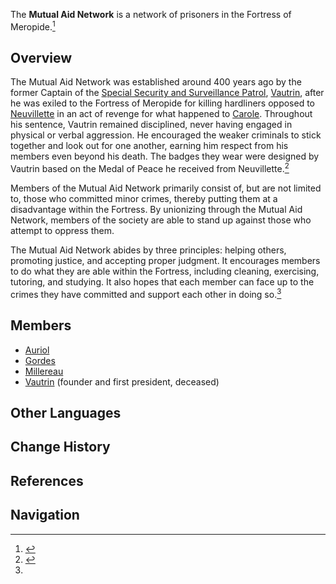 {{Faction Infobox
|image        = <!--Mutual Aid Network.png-->
|caption      = 
|leader       = 
|subfaction   = 
|founder      = [[Vautrin]]
|base         = [[Fortress of Meropide]]
|region       = Fontaine
}}
The '''Mutual Aid Network''' is a network of prisoners in the Fortress of Meropide.<ref name='man'>{{Ref/Item|Mutual Aid Network Advertisement}}</ref>

==Overview==
The Mutual Aid Network was established around 400 years ago by the former Captain of the [[Special Security and Surveillance Patrol]], [[Vautrin]], after he was exiled to the Fortress of Meropide for killing hardliners opposed to [[Neuvillette]] in an act of revenge for what happened to [[Carole]]. Throughout his sentence, Vautrin remained disciplined, never having engaged in physical or verbal aggression. He encouraged the weaker criminals to stick together and look out for one another, earning him respect from his members even beyond his death. The badges they wear were designed by Vautrin based on the Medal of Peace he received from Neuvillette.<ref name='INL'>{{Ref/Quest|In a New Light}}</ref>

Members of the Mutual Aid Network primarily consist of, but are not limited to, those who committed minor crimes, thereby putting them at a disadvantage within the Fortress. By unionizing through the Mutual Aid Network, members of the society are able to stand up against those who attempt to oppress them.

The Mutual Aid Network abides by three principles: helping others, promoting justice, and accepting proper judgment. It encourages members to do what they are able within the Fortress, including cleaning, exercising, tutoring, and studying. It also hopes that each member can face up to the crimes they have committed and support each other in doing so.<ref name='man' />

==Members==
*[[Auriol]]
*[[Gordes]]
*[[Millereau]]
*[[Vautrin]] (founder and first president, deceased)
<!--
{{Characters by Category List|Mutual Aid Network|2
|not=Deceased Characters
|full_header=There are '''%PAGES%''' other [[character]]s who are part of the Mutual Aid Network
}}
-->
==Other Languages==
{{Other Languages
|en       = Mutual Aid Network
|zhs      = 互助会
|zhs_rm   = Hùzhù-huì
|zht      = 互助會
|zht_rm   = Hùzhù-huì
|zh_tl    = Mutual Aid Society
|ja       = 助け合いの会
|ja_rm    = Tasuke-ai no Kai
|ja_tl    = Mutual Aid Society
|ko       = 협력회
|ko_tl    = 
|es       = Red de Ayuda Mutua
|es_tl    = Mutual Help Network
|fr       = Réseau d'entraide
|fr_tl    = Mutual Aid Network
|ru       = Группа взаимопомощи
|ru_tl    = 
|th       = สมาคมเกื้อกูล
|th_rm    = Samakhom Gue-goon
|th_tl    = Mutual Support Society
|vi       = Hội Tương Trợ
|vi_tl    = 
|de       = Gesellschaft für Gegenseitige Hilfe
|de_tl    = Society for Mutual Aid
|id       = Jaringan Gotong Royong
|id_tl    = Mutual Cooperation Network
|pt       = Rede de Ajuda Mútua
|pt_tl    = 
|tr       = Karşılıklı Yardımlaşma Derneği
|tr_tl    = 
|it       = Rete di Mutuo Soccorso
|it_tl    = 
}}

==Change History==
{{Change History|introduced=4.1}}

==References==
{{Reflist}}

==Navigation==
{{Faction Navbox}}